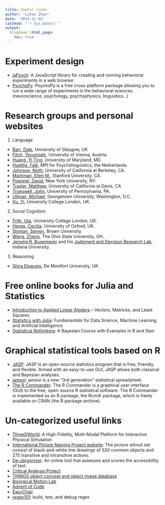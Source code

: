 ```yaml
---
title: Useful links
author: "Likan Zhan"
date: '2019-11-02'
lastmod: "`r Sys.Date()`"
output:
  blogdown::html_page:
    toc: true
---
```


# Experiment design

- [jsPsych](https://www.jspsych.org): A JavaScript library for creating and running behavioral experiments in a web browser.
- [PsychoPy](http://psychopy.org): PsychoPy is a free cross-platform package allowing you to run a wide range of experiments in the behavioral sciences (neuroscience, psychology, psychophysics, linguistics...)

# Research groups and personal websites

1. Language

- [Barr, Dale](https://www.gla.ac.uk/researchinstitutes/neurosciencepsychology/staff/dalebarr/), University of Glasgow, UK
- [Fitch, Tecumseh](https://homepage.univie.ac.at/tecumseh.fitch/), University of Vienna, Austria.
- [Huang, Yi Ting](https://hesp.umd.edu/facultyprofile/huang/yi-ting), University of Maryland, MD.
- [Huettig, Falk](https://www.mpi.nl/people/huettig-falk), MPI for Psycholinguistics, the Netherlands.
- [Johnson, Keith](http://linguistics.berkeley.edu/~kjohnson/index.html), University of California at Berkeley, CA.
- [Markman, Ellen M.](http://markmanlab.stanford.edu/index.html), Stanford University, CA.
- [Poeppel, David](http://as.nyu.edu/content/nyu-as/as/faculty/david-poeppel.html), New York University, NY.
- [Traxler, Matthew](https://psychology.ucdavis.edu/people/traxler), University of California at Davis, CA
- [Trueswell, John](http://web.sas.upenn.edu/trueswell-lab/people/trueswell/), University of Pennsylvania, PA.
- [Ullman, Michael](https://georgetown.app.box.com/s/5lrbyhfe5iq07xim1b13t15tjx7m9hyl), Georgetown University, Washington, D.C.
- [Xu, Yi](http://www.homepages.ucl.ac.uk/~uclyyix/), University College London, UK.

2. Social Cognition

- [Frith, Uta](https://sites.google.com/site/utafrith/), University College London, UK.
- [Heyes, Cecilia](http://users.ox.ac.uk/~ascch/index.htm), University of Oxford, UK.
- [Sloman, Steven](https://sites.google.com/site/slomanlab/lab-members), Brown University.
- [Wang, Zheng](https://www.thedocc.com), The Ohio State University, OH.
- [Jerome R. Busemeyer](https://jbusemey.pages.iu.edu/home.html) and his [Judgment and Decision Research Lab](https://jbusemey.pages.iu.edu/lab/Lab.htm), Indiana University.

3. Reasoning

- [Shira Elqayam](https://www.dmu.ac.uk/about-dmu/academic-staff/health-and-life-sciences/shira-elqayam/shira-elqayam.aspx), De Montfort University, UK

# Free online books for Julia and Statistics

- [Introduction to Applied Linear Algebra](https://web.stanford.edu/~boyd/vmls/) – Vectors, Matrices, and Least Squares
- [Statistics with Julia](https://statisticswithjulia.org/index.html): Fundamentals for Data Science, Machine Learning and Artificial Intelligence
- [Statistical Rethinking](https://xcelab.net/rm/statistical-rethinking/): A Bayesian Course with Examples in R and Stan

# Graphical statistical tools based on R

- [JASP](https://github.com/jasp-stats/jasp-desktop): JASP is an open-source statistics program that is free, friendly, and flexible. Armed with an easy-to-use GUI, JASP allows both classical and Bayesian analyses.
- [jamovi](https://www.jamovi.org/): jamovi is a new “3rd generation” statistical spreadsheet.
- [The R Commander](https://socialsciences.mcmaster.ca/jfox/Misc/Rcmdr/index.html): The R Commander is a graphical user interface (GUI) to the free, open-source R statistical software. The R Commander is implemented as an R package, the Rcmdr package, which is freely available on CRAN (the R package archive).

# Un-categorized useful links

- [ThreeDWorld](http://www.threedworld.org): A High-Fidelity, Multi-Modal Platform for Interactive Physical Simulation
- [International Picture Naming Project website](https://crl.ucsd.edu/experiments/ipnp/1stimuli.html): The picture stimuli set consist of black-and-white line drawings of 520 common objects and 275 transitive and intransitive actions.
- [De-Jargonizer](http://scienceandpublic.com/): An online tool that assesses and scores the accessibility of text.
- [Critical Analysis Project](http://critical-analysis.org/)
- [THINGS object concept and object image database](https://osf.io/jum2f/)
- [Biological Motion Lab](https://www.biomotionlab.ca)
- [Advent of Code](https://adventofcode.com)
- [EasyChair](https://easychair.org)
- [regex101](https://regex101.com): build, test, and debug regex